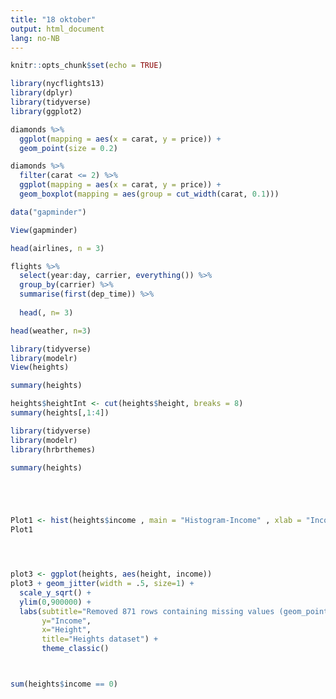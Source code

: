 ```yaml
---
title: "18 oktober"
output: html_document
lang: no-NB
---
```


```r
knitr::opts_chunk$set(echo = TRUE)
```


```r
library(nycflights13)
library(dplyr)
library(tidyverse)
library(ggplot2)
```

```r
diamonds %>% 
  ggplot(mapping = aes(x = carat, y = price)) +
  geom_point(size = 0.2)
```
```r
diamonds %>% 
  filter(carat <= 2) %>% 
  ggplot(mapping = aes(x = carat, y = price)) +
  geom_boxplot(mapping = aes(group = cut_width(carat, 0.1)))
```

```r
data("gapminder")

View(gapminder)
```

```r

head(airlines, n = 3)
```

```r
flights %>% 
  select(year:day, carrier, everything()) %>% 
  group_by(carrier) %>% 
  summarise(first(dep_time)) %>% 
  
  head(, n= 3)
```
```r
head(weather, n=3)
```

```r
library(tidyverse)
library(modelr)
View(heights)
```

```r
summary(heights)
```

```r
heights$heightInt <- cut(heights$height, breaks = 8)
summary(heights[,1:4])
```

```r
library(tidyverse)
library(modelr)
library(hrbrthemes)

summary(heights)





Plot1 <- hist(heights$income , main = "Histogram-Income" , xlab = "Income", ylab = "Frequency")
Plot1




plot3 <- ggplot(heights, aes(height, income))
plot3 + geom_jitter(width = .5, size=1) +
  scale_y_sqrt() + 
  ylim(0,900000) +
  labs(subtitle="Removed 871 rows containing missing values (geom_points)", 
       y="Income", 
       x="Height", 
       title="Heights dataset") +
       theme_classic()




```

```r
sum(heights$income == 0)
```



